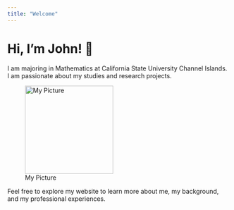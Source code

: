 ```yaml
---
title: "Welcome"
---
```


# Hi, I'm John! 👋

I am majoring in Mathematics at California State University Channel Islands. I am passionate about my studies and research projects.

![My Picture](img/meet the tutors ID photo.jpg){width=200px}

Feel free to explore my website to learn more about me, my background, and my professional experiences.
